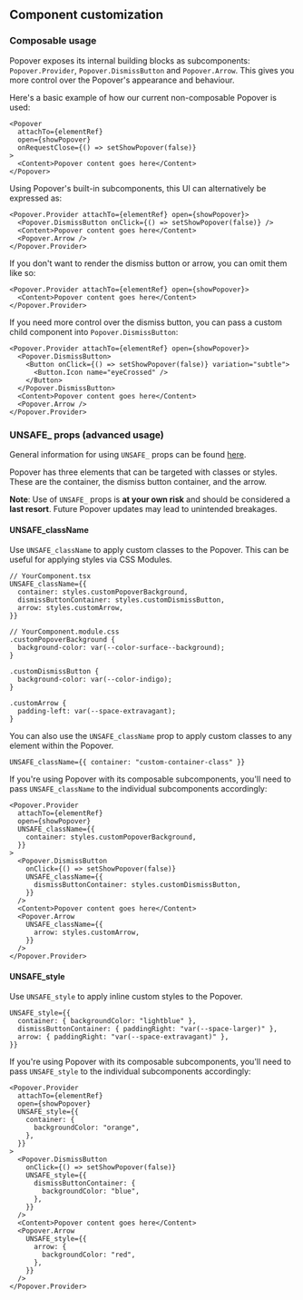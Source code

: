 ## Component customization

### Composable usage

Popover exposes its internal building blocks as subcomponents:
`Popover.Provider`, `Popover.DismissButton` and `Popover.Arrow`. This gives you
more control over the Popover's appearance and behaviour.

Here's a basic example of how our current non-composable Popover is used:

```tsx
<Popover
  attachTo={elementRef}
  open={showPopover}
  onRequestClose={() => setShowPopover(false)}
>
  <Content>Popover content goes here</Content>
</Popover>
```

Using Popover's built-in subcomponents, this UI can alternatively be expressed
as:

```tsx
<Popover.Provider attachTo={elementRef} open={showPopover}>
  <Popover.DismissButton onClick={() => setShowPopover(false)} />
  <Content>Popover content goes here</Content>
  <Popover.Arrow />
</Popover.Provider>
```

If you don't want to render the dismiss button or arrow, you can omit them like
so:

```tsx
<Popover.Provider attachTo={elementRef} open={showPopover}>
  <Content>Popover content goes here</Content>
</Popover.Provider>
```

If you need more control over the dismiss button, you can pass a custom child
component into `Popover.DismissButton`:

```tsx
<Popover.Provider attachTo={elementRef} open={showPopover}>
  <Popover.DismissButton>
    <Button onClick={() => setShowPopover(false)} variation="subtle">
      <Button.Icon name="eyeCrossed" />
    </Button>
  </Popover.DismissButton>
  <Content>Popover content goes here</Content>
  <Popover.Arrow />
</Popover.Provider>
```

### UNSAFE\_ props (advanced usage)

General information for using `UNSAFE_` props can be found
[here](/guides/customizing-components).

Popover has three elements that can be targeted with classes or styles. These
are the container, the dismiss button container, and the arrow.

**Note**: Use of `UNSAFE_` props is **at your own risk** and should be
considered a **last resort**. Future Popover updates may lead to unintended
breakages.

#### UNSAFE_className

Use `UNSAFE_className` to apply custom classes to the Popover. This can be
useful for applying styles via CSS Modules.

```tsx
// YourComponent.tsx
UNSAFE_className={{
  container: styles.customPopoverBackground,
  dismissButtonContainer: styles.customDismissButton,
  arrow: styles.customArrow,
}}

// YourComponent.module.css
.customPopoverBackground {
  background-color: var(--color-surface--background);
}

.customDismissButton {
  background-color: var(--color-indigo);
}

.customArrow {
  padding-left: var(--space-extravagant);
}
```

You can also use the `UNSAFE_className` prop to apply custom classes to any
element within the Popover.

```tsx
UNSAFE_className={{ container: "custom-container-class" }}
```

If you're using Popover with its composable subcomponents, you'll need to pass
`UNSAFE_className` to the individual subcomponents accordingly:

```tsx
<Popover.Provider
  attachTo={elementRef}
  open={showPopover}
  UNSAFE_className={{
    container: styles.customPopoverBackground,
  }}
>
  <Popover.DismissButton
    onClick={() => setShowPopover(false)}
    UNSAFE_className={{
      dismissButtonContainer: styles.customDismissButton,
    }}
  />
  <Content>Popover content goes here</Content>
  <Popover.Arrow
    UNSAFE_className={{
      arrow: styles.customArrow,
    }}
  />
</Popover.Provider>
```

#### UNSAFE_style

Use `UNSAFE_style` to apply inline custom styles to the Popover.

```tsx
UNSAFE_style={{
  container: { backgroundColor: "lightblue" },
  dismissButtonContainer: { paddingRight: "var(--space-larger)" },
  arrow: { paddingRight: "var(--space-extravagant)" },
}}
```

If you're using Popover with its composable subcomponents, you'll need to pass
`UNSAFE_style` to the individual subcomponents accordingly:

```tsx
<Popover.Provider
  attachTo={elementRef}
  open={showPopover}
  UNSAFE_style={{
    container: {
      backgroundColor: "orange",
    },
  }}
>
  <Popover.DismissButton
    onClick={() => setShowPopover(false)}
    UNSAFE_style={{
      dismissButtonContainer: {
        backgroundColor: "blue",
      },
    }}
  />
  <Content>Popover content goes here</Content>
  <Popover.Arrow
    UNSAFE_style={{
      arrow: {
        backgroundColor: "red",
      },
    }}
  />
</Popover.Provider>
```
